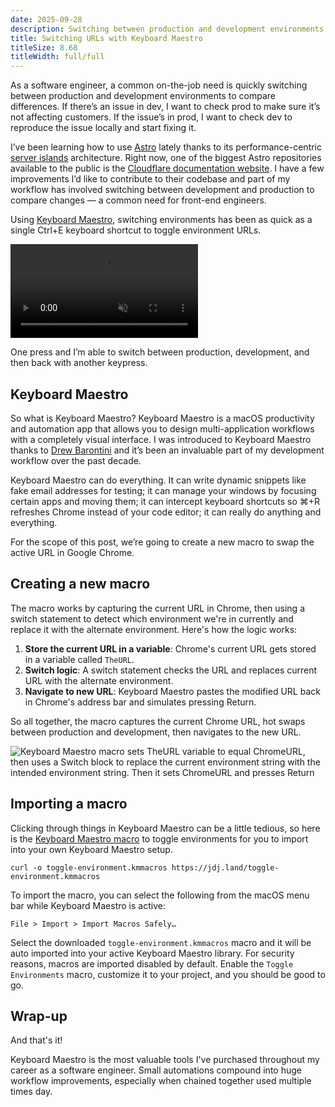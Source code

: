 ```yaml
---
date: 2025-09-28
description: Switching between production and development environments can be as easy as a single keyboard shortcut when using Keyboard Maestro.
title: Switching URLs with Keyboard Maestro
titleSize: 8.68
titleWidth: full/full
---
```


As a software engineer, a common on-the-job need is quickly switching between production and development environments to compare differences. If there’s an issue in dev, I want to check prod to make sure it’s not affecting customers. If the issue’s in prod, I want to check dev to reproduce the issue locally and start fixing it.

I’ve been learning how to use [Astro](https://astro.build/) lately thanks to its performance-centric [server islands](https://docs.astro.build/en/guides/server-islands/) architecture. Right now, one of the biggest Astro repositories available to the public is the [Cloudflare documentation website](https://github.com/cloudflare/cloudflare-docs). I have a few improvements I’d like to contribute to their codebase and part of my workflow has involved switching between development and production to compare changes — a common need for front-end engineers.

Using [Keyboard Maestro](https://www.keyboardmaestro.com/), switching environments has been as quick as a single <KeyboardShortcut>Ctrl+E</KeyboardShortcut> keyboard shortcut to toggle environment URLs.

<video autoPlay className='border-4' controls height={1080} loop muted playsInline width={1608}>
  <source src="https://jdj.land/video-environment-toggle-cloudflare.mp4" type="video/mp4" />
</video>

One press and I’m able to switch between production, development, and then back with another keypress.

## Keyboard Maestro

So what is Keyboard Maestro? Keyboard Maestro is a macOS productivity and automation app that allows you to design multi-application workflows with a completely visual interface. I was introduced to Keyboard Maestro thanks to [Drew Barontini](https://drewbarontini.com/) and it’s been an invaluable part of my development workflow over the past decade.

Keyboard Maestro can do everything. It can write dynamic snippets like fake email addresses for testing; it can manage your windows by focusing certain apps and moving them; it can intercept keyboard shortcuts so <KeyboardShortcut>⌘+R</KeyboardShortcut> refreshes Chrome instead of your code editor; it can really do anything and everything.

For the scope of this post, we’re going to create a new macro to swap the active URL in Google Chrome.

## Creating a new macro

The macro works by capturing the current URL in Chrome, then using a switch statement to detect which environment we're in currently and replace it with the alternate environment. Here's how the logic works:

1. **Store the current URL in a variable**: Chrome's current URL gets stored in a variable called `TheURL`.
2. **Switch logic**: A switch statement checks the URL and replaces current URL with the alternate environment.
3. **Navigate to new URL**: Keyboard Maestro pastes the modified URL back in Chrome's address bar and simulates pressing <KeyboardShortcut>Return</KeyboardShortcut>.

So all together, the macro captures the current Chrome URL, hot swaps between production and development, then navigates to the new URL.

![Keyboard Maestro macro sets TheURL variable to equal ChromeURL, then uses a Switch block to replace the current environment string with the intended environment string. Then it sets ChromeURL and presses Return](https://jdj.land/keyboard-maestro-toggle-environments.png)

## Importing a macro

Clicking through things in Keyboard Maestro can be a little tedious, so here is the [Keyboard Maestro macro](https://jdj.land/toggle-environment.kmmacros) to toggle environments for you to import into your own Keyboard Maestro setup.

```shell
curl -o toggle-environment.kmmacros https://jdj.land/toggle-environment.kmmacros
```

To import the macro, you can select the following from the macOS menu bar while Keyboard Maestro is active:

`File > Import > Import Macros Safely…`

Select the downloaded `toggle-environment.kmmacros` macro and it will be auto imported into your active Keyboard Maestro library. For security reasons, macros are imported disabled by default. Enable the `Toggle Environments` macro, customize it to your project, and you should be good to go.

## Wrap-up

And that's it!

Keyboard Maestro is the most valuable tools I've purchased throughout my career as a software engineer. Small automations compound into huge workflow improvements, especially when chained together used multiple times day.